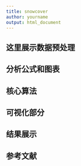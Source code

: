 ```yaml
---
title: snowcover
author: yourname
output: html_document
---
```


## 这里展示数据预处理
## 分析公式和图表
## 核心算法
## 可视化部分
## 结果展示
## 参考文献
